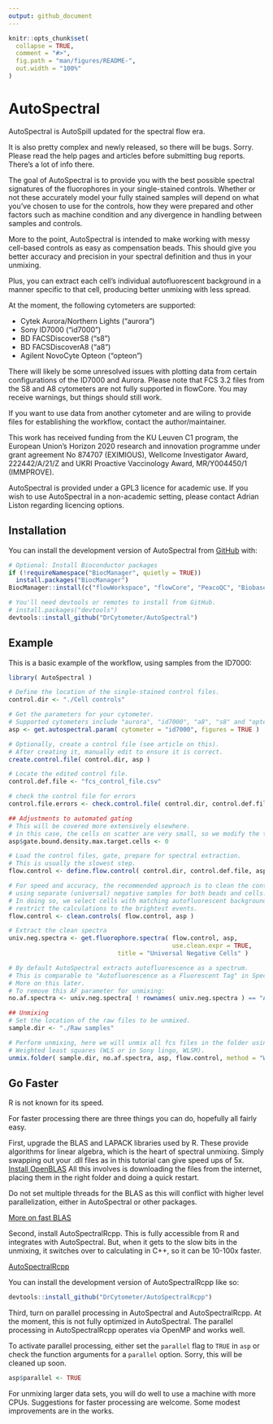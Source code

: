 ```yaml
---
output: github_document
---
```


<!-- README.md is generated from README.Rmd. Please edit that file -->

```r
knitr::opts_chunk$set(
  collapse = TRUE,
  comment = "#>",
  fig.path = "man/figures/README-",
  out.width = "100%"
)
```

# AutoSpectral

<!-- badges: start -->
<!-- badges: end -->

AutoSpectral is AutoSpill updated for the spectral flow era.

It is also pretty complex and newly released, so there will be bugs. Sorry.
Please read the help pages and articles before submitting bug reports. There's
a lot of info there.

The goal of AutoSpectral is to provide you with the best possible spectral 
signatures of the fluorophores in your single-stained controls. Whether or not
these accurately model your fully stained samples will depend on what you've 
chosen to use for the controls, how they were prepared and other factors such
as machine condition and any divergence in handling between samples and controls. 

More to the point, AutoSpectral is intended to make working with messy cell-based
controls as easy as compensation beads. This should give you better accuracy
and precision in your spectral definition and thus in your unmixing.

Plus, you can extract each cell's individual autofluorescent background in a 
manner specific to that cell, producing better unmixing with less spread.

At the moment, the following cytometers are supported:

* Cytek Aurora/Northern Lights ("aurora")
* Sony ID7000 ("id7000")
* BD FACSDiscoverS8 ("s8")
* BD FACSDiscoverA8 ("a8")
* Agilent NovoCyte Opteon ("opteon")

There will likely be some unresolved issues with plotting data from certain 
configurations of the ID7000 and Aurora. Please note that FCS 3.2 files from the
S8 and A8 cytometers are not fully supported in flowCore. You may receive 
warnings, but things should still work.

If you want to use data from another cytometer and are wiling to provide files 
for establishing the workflow, contact the author/maintainer.

This work has received funding from the KU Leuven C1 program, the European Union’s 
Horizon 2020 research and innovation programme under grant agreement No 874707 
(EXIMIOUS), Wellcome Investigator Award, 222442/A/21/Z and UKRI Proactive 
Vaccinology Award, MR/Y004450/1 (IMMPROVE).

AutoSpectral is provided under a GPL3 licence for academic use. If you wish to
use AutoSpectral in a non-academic setting, please contact Adrian Liston 
regarding licencing options.

## Installation

You can install the development version of AutoSpectral from [GitHub](https://github.com/) with:

``` r

# Optional: Install Bioconductor packages
if (!requireNamespace("BiocManager", quietly = TRUE))
  install.packages("BiocManager")
BiocManager::install(c("flowWorkspace", "flowCore", "PeacoQC", "Biobase"))

# You'll need devtools or remotes to install from GitHub.
# install.packages("devtools")
devtools::install_github("DrCytometer/AutoSpectral")
```

## Example

This is a basic example of the workflow, using samples from the ID7000:

```r
library( AutoSpectral )

# Define the location of the single-stained control files.
control.dir <- "./Cell controls"

# Get the parameters for your cytometer.
# Supported cytometers include "aurora", "id7000", "a8", "s8" and "opteon".
asp <- get.autospectral.param( cytometer = "id7000", figures = TRUE )

# Optionally, create a control file (see article on this).
# After creating it, manually edit to ensure it is correct.
create.control.file( control.dir, asp )

# Locate the edited control file.
control.def.file <- "fcs_control_file.csv"

# check the control file for errors
control.file.errors <- check.control.file( control.dir, control.def.file, asp )

## Adjustments to automated gating
# This will be covered more extensively elsewhere.
# in this case, the cells on scatter are very small, so we modify the target.
asp$gate.bound.density.max.target.cells <- 0

# Load the control files, gate, prepare for spectral extraction.
# This is usually the slowest step.
flow.control <- define.flow.control( control.dir, control.def.file, asp )

# For speed and accuracy, the recommended approach is to clean the controls
# using separate (universal) negative samples for both beads and cells.
# In doing so, we select cells with matching autofluorescent background and
# restrict the calculations to the brightest events.
flow.control <- clean.controls( flow.control, asp )

# Extract the clean spectra
univ.neg.spectra <- get.fluorophore.spectra( flow.control, asp,  
                                             use.clean.expr = TRUE,
                              title = "Universal Negative Cells" )

# By default AutoSpectral extracts autofluorescence as a spectrum.
# This is comparable to "Autofluorescence as a Fluorescent Tag" in SpectroFlo
# More on this later.
# To remove this AF parameter for unmixing:
no.af.spectra <- univ.neg.spectra[ ! rownames( univ.neg.spectra ) == "AF", ]

## Unmixing
# Set the location of the raw files to be unmixed.
sample.dir <- "./Raw samples"

# Perform unmixing, here we will unmix all fcs files in the folder using 
# Weighted least squares (WLS or in Sony lingo, WLSM).
unmix.folder( sample.dir, no.af.spectra, asp, flow.control, method = "WLS" )


```


## Go Faster

R is not known for its speed.

For faster processing there are three things you can do, hopefully all fairly
easy. 

First, upgrade the BLAS and LAPACK libraries used by R. These
provide algorithms for linear algebra, which is the heart of spectral unmixing.
Simply swapping out your .dll files as in this tutorial can give speed ups of 5x.
[Install OpenBLAS](https://github.com/david-cortes/R-openblas-in-windows)
All this involves is downloading the files from the internet, placing them in 
the right folder and doing a quick restart.

Do not set multiple threads for the BLAS as this will conflict with higher
level parallelization, either in AutoSpectral or other packages.

[More on fast BLAS](https://csantill.github.io/RPerformanceWBLAS/)

Second, install AutoSpectralRcpp. This is fully accessible from R and integrates
with AutoSpectral. But, when it gets to the slow bits in the unmixing, it 
switches over to calculating in C++, so it can be 10-100x faster.

[AutoSpectralRcpp](https://github.com/DrCytometer/AutoSpectralRcpp)

You can install the development version of AutoSpectralRcpp like so:

``` r
devtools::install_github("DrCytometer/AutoSpectralRcpp")
```
Third, turn on parallel processing in AutoSpectral and AutoSpectralRcpp. At the
moment, this is not fully optimized in AutoSpectral. The parallel processing in 
AutoSpectralRcpp operates via OpenMP and works well.

To activate parallel processing, either set the `parallel` flag to `TRUE` in
`asp` or check the function arguments for a `parallel` option. Sorry, this will
be cleaned up soon.

``` r
asp$parallel <- TRUE
```

For unmixing larger data sets, you will do well to use a machine with more CPUs.
Suggestions for faster processing are welcome. Some modest improvements are in 
the works.






